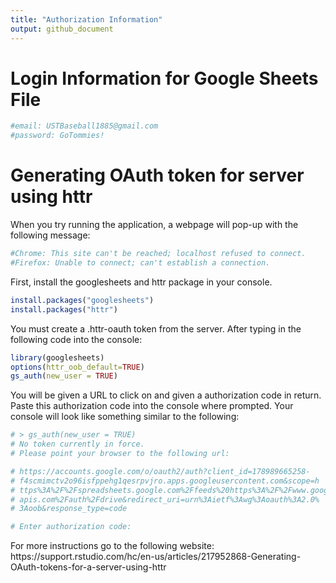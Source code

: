 ```yaml
---
title: "Authorization Information"
output: github_document
---
```


# Login Information for Google Sheets File

```r
#email: USTBaseball1885@gmail.com
#password: GoTommies!
```



# Generating OAuth token for server using httr


When you try running the application, a webpage will pop-up with the following message:
```r
#Chrome: This site can't be reached; localhost refused to connect.
#Firefox: Unable to connect; can't establish a connection.
```



First, install the googlesheets and httr package in your console.
```r
install.packages("googlesheets")
install.packages("httr")
```



You must create a .httr-oauth token from the server. After typing in the following code into the console: 
```r
library(googlesheets) 
options(httr_oob_default=TRUE) 
gs_auth(new_user = TRUE) 
```



You will be given a URL to click on and given a authorization code in return. Paste this authorization code into the console where prompted. Your console will look like something similar to the following:
```r
# > gs_auth(new_user = TRUE)
# No token currently in force.
# Please point your browser to the following url: 

# https://accounts.google.com/o/oauth2/auth?client_id=178989665258-
# f4scmimctv2o96isfppehg1qesrpvjro.apps.googleusercontent.com&scope=h
# ttps%3A%2F%2Fspreadsheets.google.com%2Ffeeds%20https%3A%2F%2Fwww.google
# apis.com%2Fauth%2Fdrive&redirect_uri=urn%3Aietf%3Awg%3Aoauth%3A2.0%
# 3Aoob&response_type=code

# Enter authorization code:
```



For more instructions go to the following website:
https://support.rstudio.com/hc/en-us/articles/217952868-Generating-OAuth-tokens-for-a-server-using-httr
